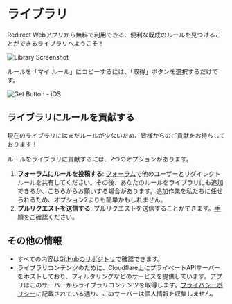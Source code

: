 # ライブラリ

Redirect Webアプリから無料で利用できる、便利な既成のルールを見つけることができるライブラリへようこそ！

![Library Screenshot](/img/library-screenshot.webp)

ルールを「マイ ルール」にコピーするには、「取得」ボタンを選択するだけです。

![Get Button - iOS](/img/library-get-button-ios.gif)

## ライブラリにルールを貢献する

現在のライブラリにはまだルールが少ないため、皆様からのご貢献をお待ちしております！

ルールをライブラリに貢献するには、2つのオプションがあります。

1.  **フォーラムにルールを投稿する**: [フォーラム](https://github.com/mshibanami/redirect-web/discussions/categories/redirect-rules)で他のユーザーとリダイレクトルールを共有してください。その後、あなたのルールをライブラリにも追加できるか、こちらからお願いする場合があります。追加作業を私たちに任せられるため、オプション2よりも簡単かもしれません。
2.  **プルリクエストを送信する**: プルリクエストを送信することができます。[手順](https://github.com/mshibanami/redirect-web/tree/main/library)をご確認ください。

## その他の情報

-   すべての内容は[GitHubのリポジトリ](https://github.com/mshibanami/redirect-web/tree/main/library)で確認できます。
-   ライブラリコンテンツのために、Cloudflare上にプライベートAPIサーバーをホストしており、フィルタリングなどのサービスを提供しています。アプリはこのサーバーからライブラリコンテンツを取得します。[プライバシーポリシー](/privacy-policy)に記載されている通り、このサーバーは個人情報を収集しません。
